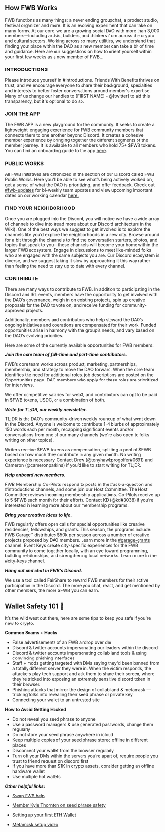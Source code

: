 ## How FWB Works

FWB functions as many things: a never ending groupchat, a product studio, festival organizer and more. It is an evolving experiment that can take on many forms. At our core, we are a growing social DAO with more than 3,000 members—including artists, builders, and thinkers from across the crypto and cultural sectors. 
Working across so many utilities, we understand that finding your place within the DAO as a new member can take a bit of time and guidance. Here are our suggestions on how to orient yourself within your first few weeks as a new member of FWB…

### INTRODUCTIONS

Please introduce yourself in #introductions. Friends With Benefits thrives on trust, and we encourage everyone to share their background, specialties and interests to better foster conversations around member's expertise. Many of us change our handles to [FIRST NAME] - @[twitter] to aid this transparency, but it's optional to do so. 

### JOIN THE APP 

The FWB APP is a new playground for the community. It seeks to create a lightweight, engaging experience for FWB community members that connects them to one another beyond Discord. It creates a cohesive member experience by bringing together the different segments of the member journey. It is available to all members who hold 75+ $FWB tokens. You can find an onboarding guide to the app [here](https://wiki.fwb.help/app). 

### PUBLIC WORKS

All FWB initiatives are chronicled in the section of our Discord called FWB Public Works. Here you’ll be able to see what’s being actively worked on, get a sense of what the DAO is prioritizing, and offer feedback. Check out [#fwb-updates](https://discord.com/channels/749418486874243212/1064966106491650068) for bi-weekly team updates and view upcoming important dates on our working calendar [here.](https://airtable.com/shryIOLKK7T5JmB1E/tblXSK2H7RSHINZ8v) 

### FIND YOUR NEIGHBORHOOD 

Once you are plugged into the Discord, you will notice we have a wide array of channels to dive into (read more about our Discord architecture in the Wiki). One of the best ways we suggest to get involved is to explore the channels like you’d explore the neighborhoods in a new city. Browse around for a bit through the channels to find the conversation starters, photos, and topics that speak to you—these channels will become your home within the larger FWB ecosystem. Engage in discussions to meet like-minded folks who are engaged with the same subjects you are. Our Discord ecosystem is diverse, and we suggest taking it slow by approaching it this way rather than feeling the need to stay up to date with every channel.

### CONTRIBUTE 

There are many ways to contribute to FWB. In addition to participating in the Discord and IRL events, members have the opportunity to get involved with the DAO’s governance, weigh in on existing projects, spin up creative proposals for the DAO to vote on, and receive funding for community-approved projects.

Additionally, members and contributors who help steward the DAO’s ongoing initiatives and operations are compensated for their work. Funded opportunities arise in harmony with the group’s needs, and vary based on the DAO’s evolving priorities.

Here are some of the currently available opportunities for FWB members:

***Join the core team of full-time and part-time contributors.***

FWB’s core team works across product, marketing, partnerships, membership, and strategy to move the DAO forward. When the core team identifies the need for additional roles, job descriptions are posted on the Opportunities page. DAO members who apply for these roles are prioritized for interviews.

We offer competitive salaries for web3, and contributors can opt to be paid in $FWB tokens, USDC, or a combination of both.

***Write for TL;DR, our weekly newsletter.***

TL;DR is the DAO's community-driven weekly roundup of what went down in the Discord. Anyone is welcome to contribute 1-4 blurbs of approximately 150 words each per month, recapping significant events and/or conversations from one of our many channels (we're also open to folks writing on other topics). 

Writers receive $FWB tokens as compensation, splitting a pool of $FWB based on how much they contribute in any given month. No writing experience is necessary. Contact Drew (@tonyhawkprogolfer#0691) and Cameron (@cameronparkins) if you’d like to start writing for TL;DR.

***Help onboard new members.***

FWB Membership Co-Pilots respond to posts in the #ask-a-question and #introductions channels, and some join our Host Committee. The Host Committee reviews incoming membership applications. Co-Pilots receive up to 5 $FWB each month for their efforts. Contact KD (@kd#3038) if you’re interested in learning more about our membership programs.

***Bring your creative ideas to life.***

FWB regularly offers open calls for special opportunities like creative residencies, fellowships, and grants. This season, the programs include:
FWB Garage™️ distributes $50k per season across a number of creative projects proposed by DAO members. Learn more in the [#garage-grants](https://discord.com/channels/749418486874243212/983855420701560872) channel.
Event Keys create city-specific experiences for the FWB community to come together locally, with an eye toward programming, building relationships, and strengthening local networks. Learn more in the [#city-keys](https://discord.com/channels/749418486874243212/981242375647137832) channel.

***Hang out and chat in FWB’s Discord.***

We use a tool called FairShare to reward FWB members for their active participation in the Discord. The more you chat, react, and get mentioned by other members, the more $FWB you can earn.

## Wallet Safety 101 🤑

It’s the wild west out there, here are some tips to keep you safe if you're new to crypto. 

**Common Scams + Hacks**

- False advertisements of an FWB airdrop over dm
- Discord & twitter accounts impersonating our leaders within the discord
- Discord & twitter accounts impersonating collab.land tools & using convincing phishing interfaces
- Staff + mods getting targeted with DMs saying they'd been banned from a totally different server they were in. When the victim responds, the attackers play tech support and ask them to share their screen, where they're tricked into exposing an extremely sensitive discord token in their browser.
- Phishing attacks that mirror the design of collab.land & metamask — tricking folks into revealing their seed phrase or private key
- Connecting your wallet to an untrusted site 

**How to Avoid Getting Hacked**

- Do not reveal you seed phrase to anyone
- Use a password managers & use generated passwords, change them regularly
- Do not store your seed phrase anywhere in icloud
- Keep multiple copies of your seed phrase stored offline in different places
- Disconnect your wallet from the browser regularly
- Turn off your DMs within the servers you’re apart of, require people you trust to friend request on discord first
- If you have more than $1K in crypto assets, consider getting an offline hardware wallet
- Use multiple hot wallets 

***Other helpful links:***

- [Swap.FWB.help](https://Swap.FWB.help/)

- [Member Kyle Thornton on seed phrase safety](https://youtu.be/m7lscI8P0m0)

- [Setting up your first ETH Wallet](https://www.notion.so/Setting-Up-Your-First-Ethereum-Wallet-f0ed98d1ee1247809825f6ac9b0f82e4) 

- [Metamask setup video ](https://youtu.be/JHmjdCwPgjE) 
